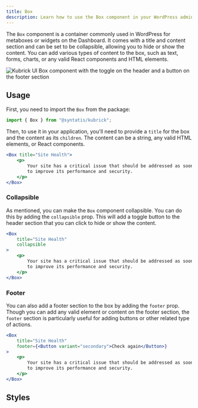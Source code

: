 ```yaml
---
title: Box
description: Learn how to use the Box component in your WordPress admin application.
---
```



<Lead
	storybook="/docs/components-box--docs"
	stackblitz="/edit/syntatis-kubrick-box?file=src%2FApp.jsx">
	The `Box` component is a container commonly used in WordPress for metaboxes or
	widgets on the Dashboard. It comes with a title and content section and can
	be set to be collapsible, allowing you to hide or show the content. You can add
	various types of content to the box, such as text, forms, charts, or any valid
	React components and HTML elements.

  <Image
		src={cover}
		alt="Kubrick UI Box component with the toggle on the header and a button on the footer section"
		slot="cover"
	/>
</Lead>

## Usage

First, you need to import the `Box` from the package:

```jsx
import { Box } from "@syntatis/kubrick";
```

Then, to use it in your application, you'll need to provide a `title` for the box and the content as its `children`. The content can be a string, any valid HTML elements, or React components.

```jsx
<Box title="Site Health">
	<p>
		Your site has a critical issue that should be addressed as soon as possible
		to improve its performance and security.
	</p>
</Box>
```

### Collapsible

As mentioned, you can make the `Box` component collapsible. You can do this by adding the `collapsible` prop. This will add a toggle button to the header section that you can click to hide or show the content.

```jsx {3}
<Box
	title="Site Health"
	collapsible
>
	<p>
		Your site has a critical issue that should be addressed as soon as possible
		to improve its performance and security.
	</p>
</Box>
```

### Footer

You can also add a footer section to the box by adding the `footer` prop. Though you can add any valid element or content on the footer section, the `footer` section is particularly useful for adding buttons or other related type of actions.

```jsx {3}
<Box
	title="Site Health"
	footer={<Button variant="secondary">Check again</Button>}
>
	<p>
		Your site has a critical issue that should be addressed as soon as possible
		to improve its performance and security.
	</p>
</Box>
```

## Styles

<Table
	variant="classes"
	component="Box"
	items={[
		["root", "The root element of the box."],
		["header", "The header section containing the title and toggle button."],
		["title", "The wrapper element of the title."],
		["content", "The content section of the box."],
		["footer", "The footer section of the box."],
	]}
/>

